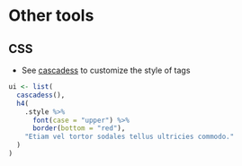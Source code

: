 # Other tools {#htmltools-other-tools}

## CSS
- See [cascadess](https://github.com/nteetor/cascadess) to customize the style of tags

```r
ui <- list(
  cascadess(),
  h4(
    .style %>%
      font(case = "upper") %>%
      border(bottom = "red"),
    "Etiam vel tortor sodales tellus ultricies commodo."
  )
)
```
